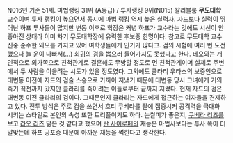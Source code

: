 N016년 기준 51세. 마법랭킹 31위 (A등급) / 투사랭킹 9위(N015)
칼리블룸 '''무도대학''' 교수이며 투사 랭킹이 높으면서 동시에 마법 랭킹 역시 높은 실력자. 자드보다 실력이 뛰어난 하프 투사들이 많지만 변동 이후로 학장은 커녕 하프가 교수라는 것에도 시선이 안 좋아진 상태라 이미 차기 무도대학장에 유력한 후보중 한명이다. 참고로 무도대학 교수진중 준수한 외모를 가지고 있어 여학생들에게 인기가 많다고.
검의 시험에 여러 번 도전했으나 늘 운이 나빠서([[...]]) [[회귀의 검]]을 뽑으러 들어가지도 못했다고 한다. 테오와는 개인적으로 외가쪽으로 친척관계로 결혼해도 무방할 정도로 먼 친척관계이며 실제로 주변에서 두 사람을 이을려는 시도가 있을 정도였다. 그외에도 클라리 우타스의 보증인으로 대변동 이전에 자드의 검술 스승으로 가까이 지냈기 때문에 대변동 당시 그녀에게 거의 죽기 직전까지 갔지만 클라리를 죽이려는 이들로부터 끝까지 지켰다. 현재 자드의 검은 대변동 이전 클라리의 검이다. 그때문인지 클라리는 자드에게 접근하는 여자들을 견제하고 있다. 전투 방식은 주로 검을 쓰면서 호티 쿠베라를 팔에 집중시켜 공격력을 극대화 시키는 스타일로 본인의 속성 또한 트리플이기도 하다. 눈썰미가 좋은지, [[쿠베라 리즈]]를 보고 [[라오 리즈]] 닮은 것 같다고 했으며 [[란 사이로페]]의 재능은 마법사보다는 투사 쪽이 더 알맞는데 하프 공포증 때문에 아까운 재능을 썩힌다고 생각한다.
